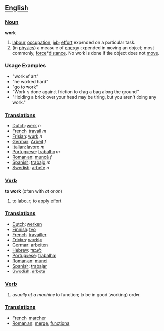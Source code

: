 == [[English]] ==

=== [[Noun]] ===
'''work'''
# [[labour]], [[occupation]], [[job]]; [[effort]] expended on a particular task.
# (in [[physics]]) a measure of [[energy]] expended in moving an object; most commonly, [[force]]*[[distance]].  No work is done if the object does not [[move]].

=== Usage Examples ===
*"work of art"
*"he worked hard"
*"go to work"
*"Work is done against friction to drag a bag along the ground."
*"Holding a brick over your head may be tiring, but you aren't doing any work."

=== [[Translations]] ===
*[[Dutch]]: [[werk]] ''n''
*[[French]]: [[travail]] ''m''
*[[Frisian]]: [[wurk]] ''n''
*[[German]]: [[Arbeit]] ''f''
*[[Italian]]: [[lavoro]] ''m''
*[[Portuguese]]: [[trabalho]] ''m''
*[[Romanian]]: [[muncă]] ''f''
*[[Spanish]]: [[trabajo]] ''m''
*[[Swedish]]: [[arbete]] ''n''

=== [[Verb]] ===
'''to work''' (often with ''at'' or ''on'')
# to [[labour]]; to apply [[effort]]

=== [[Translations]] ===
*[[Dutch]]: [[werken]]
*[[Finnish]]: [[työ]]
*[[French]]: [[travailler]]
*[[Frisian]]: [[wurkje]]
*[[German]]: [[arbeiten]]
*[[Hebrew]]: [[לעבוד]]
*[[Portuguese]]: [[trabalhar]]
*[[Romanian]]: [[munci]]
*[[Spanish]]: [[trabajar]]
*[[Swedish]]: [[arbeta]]

=== [[Verb]] ===
# ''usually of a machine'' to function; to be in good (working) order.

=== [[Translations]] ===
*[[French]]: [[marcher]]
*[[Romanian]]: [[merge]], [[funcţiona]]